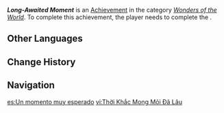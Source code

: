 {{Achievement Infobox
|id           = 84318
|order id     = 5097
|category     = Wonders of the World
|description  = Without your knowledge, Dainsleif crossed swords with your sibling...
|requirements = Complete ''[[Memories That Should Not Exist]]''
|primogems    = 5
|tracking     = 
|topic        = 
|type         = Quest
|quest        = Bedtime Story
|hidden       = 1
}}
'''''Long-Awaited Moment''''' is an [[Achievement]] in the category ''[[Wonders of the World]]''. To complete this achievement, the player needs to complete the {{Quest|Memories That Should Not Exist}}.
<!--
==Gameplay Notes==
* 

==Gallery==
{{Preview
|size=300px
|file=
|caption=
}}

==Video Guides==
{{EVT
|video1   = 
|caption1 = 
}}
-->
==Other Languages==
{{Other Languages
|en       = Long-Awaited Moment
|zhs      = 渴盼已久之时
|zhs_rm   = 
|zht      = 渴盼已久之時
|zht_rm   = 
|zh_tl    = 
|ja       = 待ちわびた時
|ja_rm    = Machiwabita Toki
|ja_tl    = Long-Awaited Moment
|ko       = 오랫동안 기다린 순간
|ko_rm    = 
|ko_tl    = 
|es       = Un momento muy esperado
|es_tl    = A Long-Awaited Moment
|fr       = Le moment tant attendu
|fr_tl    = The Long-Awaited Moment
|ru       = Долгожданное мгновение
|ru_tl    = Long-Awaited Moment
|th       = ช่วงเวลาที่รอคอยมาแสนนาน
|th_rm    = 
|th_tl    = 
|vi       = Thời Khắc Mong Mỏi Đã Lâu
|vi_tl    = 
|de       = Lang ersehntes Ereignis
|de_tl    = Long-Awaited Event
|id       = Waktu yang Sudah Dinanti-nantikan
|id_tl    = The Long-Awaited Time
|pt       = Momento Tão Esperado
|pt_tl    = 
|tr       = Beklenen O An
|tr_tl    = 
|it       = Il momento tanto atteso
|it_tl    = 
}}

==Change History==
{{Change History|4.7}}

==Navigation==
{{Achievement Navbox}}

[[es:Un momento muy esperado]]
[[vi:Thời Khắc Mong Mỏi Đã Lâu]]